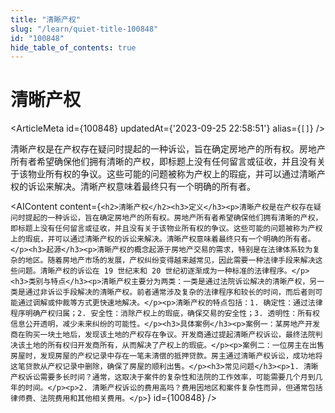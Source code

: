 ```yaml
---
title: "清晰产权"
slug: "/learn/quiet-title-100848"
id: "100848"
hide_table_of_contents: true
---
```



# 清晰产权

<ArticleMeta id={100848} updatedAt={'2023-09-25 22:58:51'} alias={`[]`} />
<div className='border-solid border-b border-t-0 my-4 border-[var(--ifm-color-gray-300)]' />

清晰产权是在产权存在疑问时提起的一种诉讼，旨在确定房地产的所有权。房地产所有者希望确保他们拥有清晰的产权，即标题上没有任何留言或征收，并且没有关于该物业所有权的争议。这些可能的问题被称为产权上的瑕疵，并可以通过清晰产权的诉讼来解决。清晰产权意味着最终只有一个明确的所有者。

<AIContent content={`<h2>清晰产权</h2><h3>定义</h3><p>清晰产权是在产权存在疑问时提起的一种诉讼，旨在确定房地产的所有权。房地产所有者希望确保他们拥有清晰的产权，即标题上没有任何留言或征收，并且没有关于该物业所有权的争议。这些可能的问题被称为产权上的瑕疵，并可以通过清晰产权的诉讼来解决。清晰产权意味着最终只有一个明确的所有者。</p><h3>起源</h3><p>清晰产权的概念起源于房地产交易的需求，特别是在法律体系较为复杂的地区。随着房地产市场的发展，产权纠纷变得越来越常见，因此需要一种法律手段来解决这些问题。清晰产权的诉讼在 19 世纪末和 20 世纪初逐渐成为一种标准的法律程序。</p><h3>类别与特点</h3><p>清晰产权主要分为两类：一类是通过法院诉讼解决的清晰产权，另一类是通过非诉讼手段解决的清晰产权。前者通常涉及复杂的法律程序和较长的时间，而后者则可能通过调解或仲裁等方式更快速地解决。</p><p>清晰产权的特点包括：1. 确定性：通过法律程序明确产权归属；2. 安全性：消除产权上的瑕疵，确保交易的安全性；3. 透明性：所有权信息公开透明，减少未来纠纷的可能性。</p><h3>具体案例</h3><p>案例一：某房地产开发商在购买一块土地后，发现该土地的产权存在争议。开发商通过提起清晰产权诉讼，最终法院判决该土地的所有权归开发商所有，从而解决了产权上的瑕疵。</p><p>案例二：一位房主在出售房屋时，发现房屋的产权记录中存在一笔未清偿的抵押贷款。房主通过清晰产权诉讼，成功地将这笔贷款从产权记录中删除，确保了房屋的顺利出售。</p><h3>常见问题</h3><p>1. 清晰产权诉讼需要多长时间？通常，这取决于案件的复杂性和法院的工作效率，可能需要几个月到几年的时间。</p><p>2. 清晰产权诉讼的费用高吗？费用因地区和案件复杂性而异，但通常包括律师费、法院费用和其他相关费用。</p>`} id={100848} />
